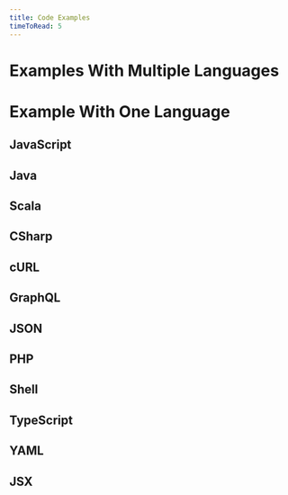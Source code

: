```yaml
---
title: Code Examples
timeToRead: 5
---
```


# Examples With Multiple Languages

<MultiCodeExample title="Multilanguage Code Samples">
  <CodeExample path="example.js" highlightLines={[3]} />
  <CodeExample path="example.java"/>
  <CodeExample path="example.console" noPromptLines={[3, 4]} />
</MultiCodeExample>

# Example With One Language

## JavaScript

<CodeExample path="example.js" title="JavaScript Code Sample" />

## Java

<CodeExample path="example.java" />

## Scala

<CodeExample path="example.scala" />

## CSharp

<CodeExample path="example.cs" title="CSharp Code Sample" />

## cURL

<CodeExample path="example.curl" title="Curl Code Sample" />

## GraphQL

<CodeExample path="example.graphql" title="GraphQL Code Sample" />

## JSON

<CodeExample path="example.json" />

## PHP

<CodeExample path="example.php" />

## Shell

<CodeExample path="example.sh" />

## TypeScript

<CodeExample path="example.ts" />

## YAML

<CodeExample path="example.yml" />

## JSX

<CodeExample path="example.jsx" />
